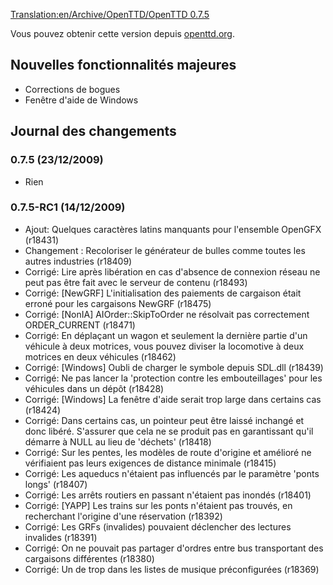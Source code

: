 [[Translation:en/Archive/OpenTTD/OpenTTD 0.7.5]]

{{fr/Archive/OpenTTD/Navigation}}
{{fr/Archive/OpenTTD/Livraison|prec=fr/Archive/OpenTTD/OpenTTD 0.7.4|suiv=fr/Archive/OpenTTD/OpenTTD 1.0.0|date=23/12/2009}}

Vous pouvez obtenir cette version depuis [http://www.openttd.org/en/download-stable openttd.org].

==Nouvelles fonctionnalités majeures==

*Corrections de bogues
*Fenêtre d'aide de Windows

==Journal des changements==

===0.7.5 (23/12/2009)===

* Rien

===0.7.5-RC1 (14/12/2009)===

* Ajout: Quelques caractères latins manquants pour l'ensemble OpenGFX (r18431)
* Changement {{en/Flyspray|3349}}: Recoloriser le générateur de bulles comme toutes les autres industries (r18409)
* Corrigé: Lire après libération en cas d'absence de connexion réseau ne peut pas être fait avec le serveur de contenu (r18493)
* Corrigé: [NewGRF] L'initialisation des paiements de cargaison était erroné pour les cargaisons NewGRF {{en/Flyspray|3344}} (r18475)
* Corrigé: [NonIA] AIOrder::SkipToOrder ne résolvait pas correctement ORDER_CURRENT (r18471)
* Corrigé: En déplaçant un wagon et seulement la dernière partie d'un véhicule à deux motrices, vous pouvez diviser la locomotive à deux motrices en deux véhicules (r18462)
* Corrigé: [Windows] Oubli de charger le symbole depuis SDL.dll (r18439)
* Corrigé: Ne pas lancer la 'protection contre les embouteillages' pour les véhicules dans un dépôt {{en/Flyspray|3360}} (r18428)
* Corrigé: [Windows] La fenêtre d'aide serait trop large dans certains cas {{en/Flyspray|3327}} (r18424)
* Corrigé: Dans certains cas, un pointeur peut être laissé inchangé et donc libéré. S'assurer que cela ne se produit pas en garantissant qu'il démarre à NULL au lieu de 'déchets' {{en/Flyspray|3298}} (r18418)
* Corrigé: Sur les pentes, les modèles de route d'origine et amélioré ne vérifiaient pas leurs exigences de distance minimale {{en/Flyspray|3332}} (r18415)
* Corrigé: Les aqueducs n'étaient pas influencés par le paramètre 'ponts longs' {{en/Flyspray|3338}} (r18407)
* Corrigé: Les arrêts routiers en passant n'étaient pas inondés (r18401)
* Corrigé: [YAPP] Les trains sur les ponts n'étaient pas trouvés, en recherchant l'origine d'une réservation {{en/Flyspray|3345}} (r18392)
* Corrigé: Les GRFs (invalides) pouvaient déclencher des lectures invalides (r18391)
* Corrigé: On ne pouvait pas partager d'ordres entre bus transportant des cargaisons différentes (r18380)
* Corrigé: Un de trop dans les listes de musique préconfigurées {{en/Flyspray|3339}} (r18369)